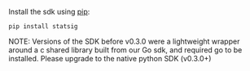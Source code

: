 
Install the sdk using [pip](https://pypi.org/project/statsig/):

```
pip install statsig
```

NOTE: Versions of the SDK before v0.3.0 were a lightweight wrapper around a c shared library built from our Go sdk, and required go to be installed.  Please upgrade to the native python SDK (v0.3.0+)
